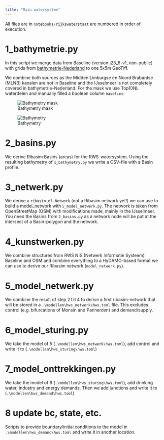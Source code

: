 ```yaml
---
title: "Main watersystem"
---
```


All files are in [`notebooks/rijkswaterstaat`](https://github.com/Deltares/Ribasim-NL/tree/main/notebooks/rijkswaterstaat) are numbered in order of execution.

# 1_bathymetrie.py
In this script we merge data from Baseline (version j23_6-v1, non-public) with grids from [bathymetrie-Nederland](https://maps.rijkswaterstaat.nl/geoweb55/index.html?viewer=Bathymetrie_Nederland) to one 5x5m GeoTiff.

We combine both sources as the Midden Limburgse en Noord Brabantse (MLNB) kanalen are not in Baseline and the IJsselmeer is not completely covered in bathymetrie-Nederland.
For the mask we use Top10NL waterdelen and manually filled a boolean column `baseline`.

::: {layout-ncol=2}
![Bathymetry mask](https://s3.deltares.nl/ribasim/doc-image/ribasim-nl/bathymetrie_mask.png)

![Bathymetry](https://s3.deltares.nl/ribasim/doc-image/ribasim-nl/bathymetrie_result.png)
:::

# 2_basins.py
We derive Ribasim Basins (areas) for the RWS-watersystem. Using the resulting bathymetry of `1_bathymetry.py` we write a CSV-file with a Basin profile.

# 3_netwerk.py
We derive a `ribasim_nl.Network` (not a Ribasim network yet!) we can use to build a model_network with `5_model_netwerk.py`. The network is taken from OpenStreetMap (OSM) with modifications made, mainly in the IJsselmeer. You need the Basins from `2_basins.py` as a network node will be put at the intersect of a Basin-polygon and the network.

# 4_kunstwerken.py
We combine structures from RWS NIS (Netwerk Informatie Systeem) Baseline and OSM and combine everything to a HyDAMO-based format we can use to derive our Ribasim network (`model_netwerk.py`).

# 5_model_netwerk.py
We combine the result of step 2 till 4 to derive a first ribasim-network that will be stored in a `.\modellen\hws_netwerk\hws.toml` file. This excludes control (e.g. bifurcations of Monsin and Pannerden) and demand/supply.

# 6_model_sturing.py
We take the model of 5 (`.\modellen\hws_netwerk\hws.toml`), add control and write it to (`.\modellen\hws_sturing\hws.toml`)

# 7_model_onttrekkingen.py
We take the model of 6 (`.\modellen\hws_sturing\hws.toml`), add drinking water, industry and energy demands. Then we add junctions and write it to (`.\modellen\hws_demand\hws.toml`)

# 8 update bc, state, etc.
Scripts to provide boundary/initial conditions to the model in `.\modellen\hws_demand\hws.toml` and write it in another location.
